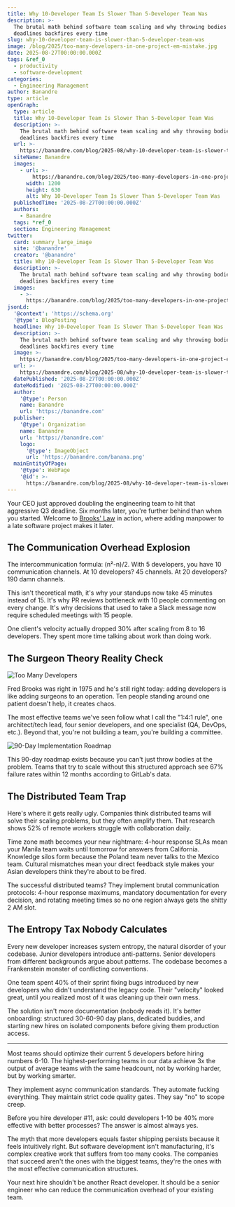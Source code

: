 ```yaml
---
title: Why 10-Developer Team Is Slower Than 5-Developer Team Was
description: >-
  The brutal math behind software team scaling and why throwing bodies at
  deadlines backfires every time
slug: why-10-developer-team-is-slower-than-5-developer-team-was
image: /blog/2025/too-many-developers-in-one-project-em-mistake.jpg
date: 2025-08-27T00:00:00.000Z
tags: &ref_0
  - productivity
  - software-development
categories:
  - Engineering Management
author: Banandre
type: article
openGraph:
  type: article
  title: Why 10-Developer Team Is Slower Than 5-Developer Team Was
  description: >-
    The brutal math behind software team scaling and why throwing bodies at
    deadlines backfires every time
  url: >-
    https://banandre.com/blog/2025-08/why-10-developer-team-is-slower-than-5-developer-team-was
  siteName: Banandre
  images:
    - url: >-
        https://banandre.com/blog/2025/too-many-developers-in-one-project-em-mistake.jpg
      width: 1200
      height: 630
      alt: Why 10-Developer Team Is Slower Than 5-Developer Team Was
  publishedTime: '2025-08-27T00:00:00.000Z'
  authors:
    - Banandre
  tags: *ref_0
  section: Engineering Management
twitter:
  card: summary_large_image
  site: '@banandre'
  creator: '@banandre'
  title: Why 10-Developer Team Is Slower Than 5-Developer Team Was
  description: >-
    The brutal math behind software team scaling and why throwing bodies at
    deadlines backfires every time
  images:
    - >-
      https://banandre.com/blog/2025/too-many-developers-in-one-project-em-mistake.jpg
jsonLd:
  '@context': 'https://schema.org'
  '@type': BlogPosting
  headline: Why 10-Developer Team Is Slower Than 5-Developer Team Was
  description: >-
    The brutal math behind software team scaling and why throwing bodies at
    deadlines backfires every time
  image: >-
    https://banandre.com/blog/2025/too-many-developers-in-one-project-em-mistake.jpg
  url: >-
    https://banandre.com/blog/2025-08/why-10-developer-team-is-slower-than-5-developer-team-was
  datePublished: '2025-08-27T00:00:00.000Z'
  dateModified: '2025-08-27T00:00:00.000Z'
  author:
    '@type': Person
    name: Banandre
    url: 'https://banandre.com'
  publisher:
    '@type': Organization
    name: Banandre
    url: 'https://banandre.com'
    logo:
      '@type': ImageObject
      url: 'https://banandre.com/banana.png'
  mainEntityOfPage:
    '@type': WebPage
    '@id': >-
      https://banandre.com/blog/2025-08/why-10-developer-team-is-slower-than-5-developer-team-was
---
```


Your CEO just approved doubling the engineering team to hit that aggressive Q3 deadline. Six months later, you're further behind than when you started. Welcome to [Brooks' Law](https://en.wikipedia.org/wiki/Brooks%27s_law) in action, where adding manpower to a late software project makes it later.

## The Communication Overhead Explosion

The intercommunication formula: (n²-n)/2. With 5 developers, you have 10 communication channels. At 10 developers? 45 channels. At 20 developers? 190 damn channels.

This isn't theoretical math, it's why your standups now take 45 minutes instead of 15. It's why PR reviews bottleneck with 10 people commenting on every change. It's why decisions that used to take a Slack message now require scheduled meetings with 15 people.

One client's velocity actually dropped 30% after scaling from 8 to 16 developers. They spent more time talking about work than doing work.

## The Surgeon Theory Reality Check

![Too Many Developers](/blog/2025/too-many-developers-on-one-project.webp)

Fred Brooks was right in 1975 and he's still right today: adding developers is like adding surgeons to an operation. Ten people standing around one patient doesn't help, it creates chaos.

The most effective teams we've seen follow what I call the "1:4:1 rule", one architect/tech lead, four senior developers, and one specialist (QA, DevOps, etc.). Beyond that, you're not building a team, you're building a committee.

![90-Day Implementation Roadmap](/blog/2025/the-90-day-implementation-roadmap-image.png)

This 90-day roadmap exists because you can't just throw bodies at the problem. Teams that try to scale without this structured approach see 67% failure rates within 12 months according to GitLab's data.

## The Distributed Team Trap

Here's where it gets really ugly. Companies think distributed teams will solve their scaling problems, but they often amplify them. That research shows 52% of remote workers struggle with collaboration daily.

Time zone math becomes your new nightmare: 4-hour response SLAs mean your Manila team waits until tomorrow for answers from California. Knowledge silos form because the Poland team never talks to the Mexico team. Cultural mismatches mean your direct feedback style makes your Asian developers think they're about to be fired.

The successful distributed teams? They implement brutal communication protocols: 4-hour response maximums, mandatory documentation for every decision, and rotating meeting times so no one region always gets the shitty 2 AM slot.

## The Entropy Tax Nobody Calculates

Every new developer increases system entropy, the natural disorder of your codebase. Junior developers introduce anti-patterns. Senior developers from different backgrounds argue about patterns. The codebase becomes a Frankenstein monster of conflicting conventions.

One team spent 40% of their sprint fixing bugs introduced by new developers who didn't understand the legacy code. Their "velocity" looked great, until you realized most of it was cleaning up their own mess.

The solution isn't more documentation (nobody reads it). It's better onboarding: structured 30-60-90 day plans, dedicated buddies, and starting new hires on isolated components before giving them production access.

---

Most teams should optimize their current 5 developers before hiring numbers 6-10. The highest-performing teams in our data achieve 3x the output of average teams with the same headcount, not by working harder, but by working smarter.

They implement async communication standards. They automate fucking everything. They maintain strict code quality gates. They say "no" to scope creep.

Before you hire developer #11, ask: could developers 1-10 be 40% more effective with better processes? The answer is almost always yes.

The myth that more developers equals faster shipping persists because it feels intuitively right. But software development isn't manufacturing, it's complex creative work that suffers from too many cooks. The companies that succeed aren't the ones with the biggest teams, they're the ones with the most effective communication structures.

Your next hire shouldn't be another React developer. It should be a senior engineer who can reduce the communication overhead of your existing team.
